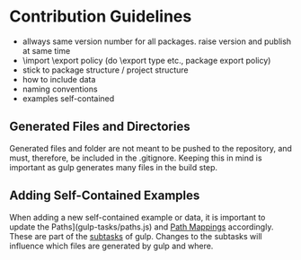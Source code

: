 
<Meta title='Contributing/Contribution Guidelines'/>

# Contribution Guidelines

- allways same version number for all packages. raise version and publish at same time
- \import \export policy (do \export type etc., package export policy)
- stick to package structure / project structure
- how to include data
- naming conventions
- examples self-contained



## Generated Files and Directories

Generated files and folder are not meant to be pushed to the repository,
and must, therefore, be included in the .gitignore. Keeping this in mind
is important as gulp generates many files in the build step.


## Adding Self-Contained Examples

When adding a new self-contained example or data, it is important to
update the Paths](gulp-tasks/paths.js) and
[Path Mappings](gulp-tasks/copy-example-dependencies/copyPathData.js)
accordingly. These are part of the [subtasks](gulp-tasks) of gulp.
Changes to the subtasks will influence which files are generated by gulp
and where.
